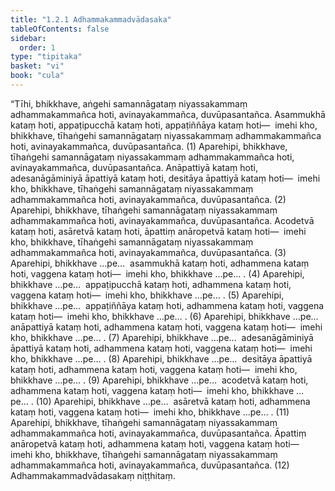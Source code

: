 ```yaml
---
title: "1.2.1 Adhammakammadvādasaka"
tableOfContents: false
sidebar:
  order: 1
type: "tipitaka"
basket: "vi"
book: "cula"
---
```



<DynamicBreadcrumb />

<Division number="13" book="cula" bookNo="4" page="15">

<Paragraph number="67" book="cula">
“Tīhi, bhikkhave, aṅgehi samannāgataṃ niyassakammaṃ adhammakammañca hoti, avinayakammañca, duvūpasantañca. Asammukhā kataṃ hoti, appaṭipucchā kataṃ hoti, appaṭiññāya kataṃ hoti—  imehi kho, bhikkhave, tīhaṅgehi samannāgataṃ niyassakammaṃ adhammakammañca hoti, avinayakammañca, duvūpasantañca. (1)
</Paragraph>

<Paragraph number="68" book="cula">
Aparehipi, bhikkhave, tīhaṅgehi samannāgataṃ niyassakammaṃ adhammakammañca hoti, avinayakammañca, duvūpasantañca. Anāpattiyā kataṃ hoti, adesanāgāminiyā āpattiyā kataṃ hoti, desitāya āpattiyā kataṃ hoti—  imehi kho, bhikkhave, tīhaṅgehi samannāgataṃ niyassakammaṃ adhammakammañca hoti, avinayakammañca, duvūpasantañca. (2)
</Paragraph>

<Paragraph number="69" book="cula">
Aparehipi, bhikkhave, tīhaṅgehi samannāgataṃ niyassakammaṃ adhammakammañca hoti, avinayakammañca, duvūpasantañca. Acodetvā kataṃ hoti, asāretvā kataṃ hoti, āpattiṃ anāropetvā kataṃ hoti—  imehi kho, bhikkhave, tīhaṅgehi samannāgataṃ niyassakammaṃ adhammakammañca hoti, avinayakammañca, duvūpasantañca. (3)
</Paragraph>

<Paragraph number="70" book="cula">
Aparehipi, bhikkhave …pe…  asammukhā kataṃ hoti, adhammena kataṃ hoti, vaggena kataṃ hoti—  imehi kho, bhikkhave …pe… . (4)
</Paragraph>

<Paragraph number="71" book="cula">
Aparehipi, bhikkhave …pe…  appaṭipucchā kataṃ hoti, adhammena kataṃ hoti, vaggena kataṃ hoti—  imehi kho, bhikkhave …pe… . (5)
</Paragraph>

<Paragraph number="72" book="cula">
Aparehipi, bhikkhave …pe…  appaṭiññāya kataṃ hoti, adhammena kataṃ hoti, vaggena kataṃ hoti—  imehi kho, bhikkhave …pe… . (6)
</Paragraph>

<Paragraph number="73" book="cula">
Aparehipi, bhikkhave …pe…  anāpattiyā kataṃ hoti, adhammena kataṃ hoti, vaggena kataṃ hoti—  imehi kho, bhikkhave …pe… . (7)
</Paragraph>

<Paragraph number="74" book="cula">
Aparehipi, bhikkhave …pe…  adesanāgāminiyā āpattiyā kataṃ hoti, adhammena kataṃ hoti, vaggena kataṃ hoti—  imehi kho, bhikkhave …pe… . (8)
</Paragraph>

<Paragraph number="75" book="cula">
Aparehipi, bhikkhave …pe…  desitāya āpattiyā kataṃ hoti, adhammena kataṃ hoti, vaggena kataṃ hoti—  imehi kho, bhikkhave …pe… . (9)
</Paragraph>

<Paragraph number="76" book="cula">
Aparehipi, bhikkhave …pe…  acodetvā kataṃ hoti, adhammena kataṃ hoti, vaggena kataṃ hoti—  imehi kho, bhikkhave …pe… . (10)
</Paragraph>

<Paragraph number="77" book="cula">
Aparehipi, bhikkhave …pe…  asāretvā kataṃ hoti, adhammena kataṃ hoti, vaggena kataṃ hoti—  imehi kho, bhikkhave …pe… . (11)
</Paragraph>

<Paragraph number="78" book="cula">
Aparehipi, bhikkhave, tīhaṅgehi samannāgataṃ niyassakammaṃ adhammakammañca hoti, avinayakammañca, duvūpasantañca. Āpattiṃ anāropetvā kataṃ hoti, adhammena kataṃ hoti, vaggena kataṃ hoti—  imehi kho, bhikkhave, tīhaṅgehi samannāgataṃ niyassakammaṃ adhammakammañca hoti, avinayakammañca, duvūpasantañca. (12)

</Paragraph>
</Division>

<Paragraph number="79" type="center" book="cula">
Adhammakammadvādasakaṃ niṭṭhitaṃ.
</Paragraph>